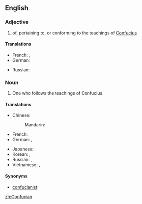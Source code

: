 ==English==

===Adjective===
{{en-adj}}

# of, pertaining to, or conforming to the teachings of [[Confucius]]

====Translations====
{{trans-top|of, pertaining to, or conforming to the teachings of Confucius}}
* French: {{t|fr|confucéen}}, {{t|fr|confucien}}
* German: {{t|de|konfuzianisch}}
{{trans-mid}}
* Russian: {{t|ru|конфуцианский|tr=konfuciánskij|sc=Cyrl}}
{{trans-bottom}}

===Noun===
{{en-noun}}

# One who follows the teachings of Confucius.

====Translations====
{{trans-top|one who follows the teachings of Confucius}}
* Chinese:
*: Mandarin: {{t|zh|儒家|tr=rújiā|sc=Hani}}
* French: {{t|fr|confucianiste|m|f}}
* German: {{t|de|Konfuzianer|m}}, {{t|de|Konfuzianerin|f}}
{{trans-mid}}
* Japanese: {{t|ja|儒家|tr=じゅか, juka|sc=Jpan}}
* Korean: {{t|ko|유가|tr=yuga|sc=Kore}}, {{t|ko|儒家|sc=Kore}}
* Russian: {{t|ru|конфуцианец|m|tr=konfuciánec|sc=Cyrl}}, {{t|ru|конфуцианка|f|tr=konfuciánka|sc=Cyrl}}
* Vietnamese: {{t|vi|nho gia}}, {{t|vi|儒家}}
{{trans-bottom}}

====Synonyms====
* [[confucianist]]

[[zh:Confucian]]